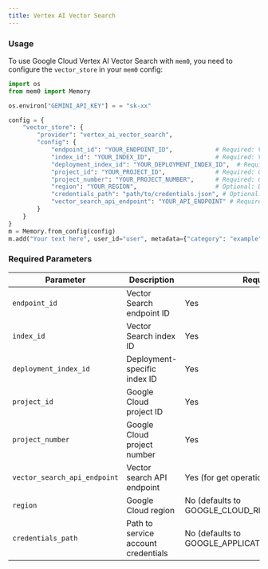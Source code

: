 ```yaml
---
title: Vertex AI Vector Search
---
```



### Usage

To use Google Cloud Vertex AI Vector Search with `mem0`, you need to configure the `vector_store` in your `mem0` config:


```python
import os
from mem0 import Memory

os.environ["GEMINI_API_KEY"] = = "sk-xx"

config = {
    "vector_store": {
        "provider": "vertex_ai_vector_search",
        "config": {
            "endpoint_id": "YOUR_ENDPOINT_ID",            # Required: Vector Search endpoint ID
            "index_id": "YOUR_INDEX_ID",                  # Required: Vector Search index ID 
            "deployment_index_id": "YOUR_DEPLOYMENT_INDEX_ID",  # Required: Deployment-specific ID
            "project_id": "YOUR_PROJECT_ID",              # Required: Google Cloud project ID
            "project_number": "YOUR_PROJECT_NUMBER",      # Required: Google Cloud project number
            "region": "YOUR_REGION",                      # Optional: Defaults to GOOGLE_CLOUD_REGION
            "credentials_path": "path/to/credentials.json", # Optional: Defaults to GOOGLE_APPLICATION_CREDENTIALS
            "vector_search_api_endpoint": "YOUR_API_ENDPOINT" # Required for get operations
        }
    }
}
m = Memory.from_config(config)
m.add("Your text here", user_id="user", metadata={"category": "example"})
```


### Required Parameters

| Parameter | Description | Required |
|-----------|-------------|----------|
| `endpoint_id` | Vector Search endpoint ID | Yes |
| `index_id` | Vector Search index ID | Yes |
| `deployment_index_id` | Deployment-specific index ID | Yes |
| `project_id` | Google Cloud project ID | Yes |
| `project_number` | Google Cloud project number | Yes |
| `vector_search_api_endpoint` | Vector search API endpoint | Yes (for get operations) |
| `region` | Google Cloud region | No (defaults to GOOGLE_CLOUD_REGION) |
| `credentials_path` | Path to service account credentials | No (defaults to GOOGLE_APPLICATION_CREDENTIALS) |

